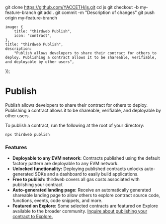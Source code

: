 git clone https://github.com/YACCETH/js.git
cd js
git checkout -b my-feature-branch
git add .
git commit -m "Description of changes"
git push origin my-feature-branch

	image: {
		title: "thirdweb Publish",
		icon: "contract",
	},
	title: "thirdweb Publish",
	description:
		"Publish allows developers to share their contract for others to deploy. Publishing a contract allows it to be shareable, verifiable, and deployable by other users",
});

# Publish

Publish allows developers to share their contract for others to deploy. Publishing a contract allows it to be shareable, verifiable, and deployable by other users.

To publish a contract, run the following at the root of your directory:

```bash
npx thirdweb publish
```

### Features

- **Deployable to any EVM network:** Contracts published using the default factory pattern are deployable to any EVM network.
- **Unlocked functionality:** Deploying published contracts unlocks auto-generated SDKs and a dashboard to easily build applications.
- **Free to publish:** thirdweb covers all gas costs associated with publishing your contract
- **Auto-generated landing page:** Receive an automatically generated shareable landing page to allow others to explore contract source code, functions, events, code snippets, and more.
- **Featured on Explore:** Some selected contracts are featured on Explore available to the broader community. [Inquire about publishing your contract to Explore.](https://thirdweb.com/contact-us)
